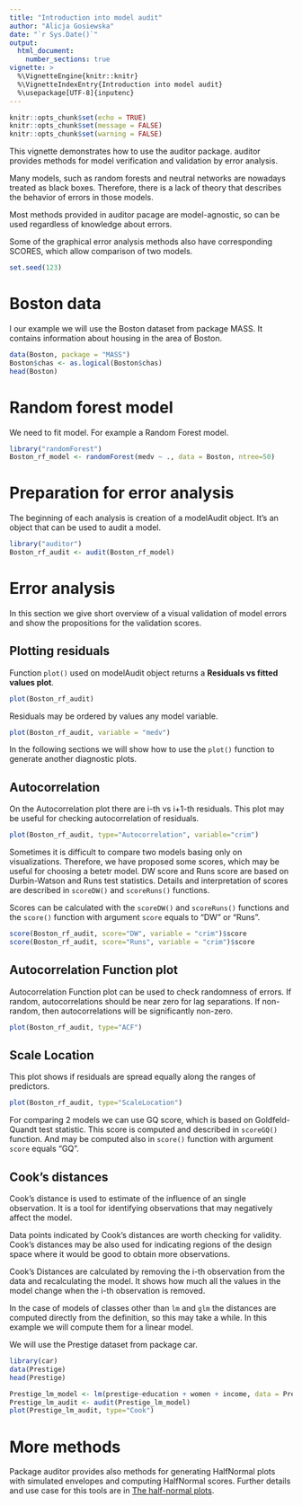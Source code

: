 ```yaml
---
title: "Introduction into model audit"
author: "Alicja Gosiewska"
date: "`r Sys.Date()`"
output: 
  html_document:
    number_sections: true
vignette: >
  %\VignetteEngine{knitr::knitr}
  %\VignetteIndexEntry{Introduction into model audit}
  %\usepackage[UTF-8]{inputenc}
---
```


```r
knitr::opts_chunk$set(echo = TRUE)
knitr::opts_chunk$set(message = FALSE)
knitr::opts_chunk$set(warning = FALSE)
```

This vignette demonstrates how to use the auditor package. 
auditor provides methods for model verification and validation by error analysis. 

Many models, such as random forests and neutral networks are nowadays treated as black boxes. Therefore, there is a lack of theory that describes the behavior of errors in those models. 

Most methods provided in auditor pacage are model-agnostic, so can be used regardless of knowledge about errors. 

Some of the graphical error analysis methods also have corresponding SCORES, which allow comparison of two models.



```r
set.seed(123)
```

# Boston data

I our example we will use the Boston dataset from package MASS. It contains information about housing in the area of Boston.

```r
data(Boston, package = "MASS")
Boston$chas <- as.logical(Boston$chas)
head(Boston)
```

# Random forest model

We need to fit model. For example a Random Forest model.

```r
library("randomForest")
Boston_rf_model <- randomForest(medv ~ ., data = Boston, ntree=50)
```

# Preparation for error analysis
The beginning of each analysis is creation of a modelAudit object. It’s an object that can be used to audit a model.

```r
library("auditor")
Boston_rf_audit <- audit(Boston_rf_model)
```

# Error analysis

In this section we give short overview of a visual validation of model errors and show the propositions for the validation scores.

## Plotting residuals

Function `plot()` used on modelAudit object returns a **Residuals vs fitted values plot**. 

```r
plot(Boston_rf_audit)
```

Residuals may be ordered by values any model variable.
```r
plot(Boston_rf_audit, variable = "medv")
```

In the following sections we will show how to use the `plot()` function to generate another diagnostic plots.


## Autocorrelation

On the Autocorrelation plot there are i-th vs i+1-th residuals. This plot may be useful for checking autocorrelation of residuals.

```r
plot(Boston_rf_audit, type="Autocorrelation", variable="crim")
```

Sometimes it is difficult to compare two models basing only on visualizations. Therefore, we have proposed some scores, which may be useful for choosing a betetr model.
DW score and Runs score are based on Durbin-Watson and Runs test statistics. Details and interpretation of scores are described in `scoreDW()` and `scoreRuns()` functions.

Scores can be calculated with the `scoreDW()` and `scoreRuns()` functions and the `score()` function with argument `score` equals to "DW" or "Runs".

```r
score(Boston_rf_audit, score="DW", variable = "crim")$score
score(Boston_rf_audit, score="Runs", variable = "crim")$score
```

## Autocorrelation Function plot

Autocorrelation Function plot can be used to check randomness of errors. If random, autocorrelations should be near zero for lag separations. If non-random, then autocorrelations will be significantly non-zero. 

```r
plot(Boston_rf_audit, type="ACF")
```

## Scale Location

This plot shows if residuals are spread equally along the ranges of predictors. 

```r
plot(Boston_rf_audit, type="ScaleLocation")
```

For comparing 2 models we can use GQ score, which is based on Goldfeld-Quandt test statistic.
This score is computed and described in `scoreGQ()` function.
And may be computed also in `score()` function with argument `score` equals "GQ".


## Cook's distances

Cook's distance is used to estimate of the influence of an single observation. It is a tool for identifying observations that may negatively affect the model. 

Data points indicated by Cook's distances are worth checking for validity. Cook's distances may be also used for indicating regions of the design space where it would be good to obtain more observations.

Cook’s Distances are calculated by removing the i-th observation from the data and recalculating the model. It shows how much all the values in the model change when the i-th observation is removed. 

In the case of models of classes other than `lm` and `glm` the distances are computed directly from the definition, so this may take a while.
In this example we will compute them for a linear model. 

We will use the Prestige dataset from package car.
```r
library(car)
data(Prestige)
head(Prestige)
```

```r
Prestige_lm_model <- lm(prestige~education + women + income, data = Prestige)
Prestige_lm_audit <- audit(Prestige_lm_model)
plot(Prestige_lm_audit, type="Cook")
```

# More methods

Package auditor provides also methods for generating HalfNormal plots with simulated envelopes and computing HalfNormal scores. Further details and use case for this tools are in [The half-normal plots](https://mi2-warsaw.github.io/auditor/articles/HalfNormal.html).
